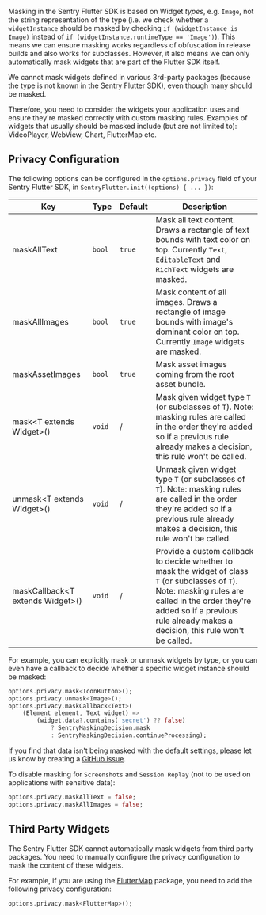 Masking in the Sentry Flutter SDK is based on Widget _types_, e.g. `Image`, not the string representation of the type (i.e. we check whether
a `widgetInstance` should be masked by checking `if (widgetInstance is Image)` instead of `if (widgetInstance.runtimeType == 'Image')`).
This means we can ensure masking works regardless of obfuscation in release builds and also works for subclasses.
However, it also means we can only automatically mask widgets that are part of the Flutter SDK itself.

<Alert level="warning">
We cannot mask widgets defined in various 3rd-party packages (because the type is not known in the Sentry Flutter SDK),
even though many should be masked.

Therefore, you need to consider the widgets your application uses and ensure they're masked correctly with custom masking rules.
Examples of widgets that usually should be masked include (but are not limited to): VideoPlayer, WebView, Chart, FlutterMap etc.

</Alert>


## Privacy Configuration

The following options can be configured in the `options.privacy` field of your Sentry Flutter SDK, in `SentryFlutter.init((options) { ... })`:

| Key                      | Type     | Default | Description                                                                                                                                                                                                                                                       |
| ------------------------ | -------- | ------- | ----------------------------------------------------------------------------------------------------------------------------------------------------------------------------------------------------------------------------------------------------------------- |
| maskAllText | `bool` | `true`     | Mask all text content. Draws a rectangle of text bounds with text color on top. Currently `Text`, `EditableText` and `RichText` widgets are masked.                                                                                                      |
| maskAllImages | `bool` | `true`     | Mask content of all images. Draws a rectangle of image bounds with image's dominant color on top. Currently `Image` widgets are masked.                                                                                                      |
| maskAssetImages | `bool` | `true`     | Mask asset images coming from the root asset bundle.                                                                                                      |
| mask&lt;T extends Widget&gt;() | `void` | /     | Mask given widget type `T` (or subclasses of `T`). Note: masking rules are called in the order they're added so if a previous rule already makes a decision, this rule won't be called. |
| unmask&lt;T extends Widget&gt;() | `void` | /     | Unmask given widget type `T` (or subclasses of `T`). Note: masking rules are called in the order they're added so if a previous rule already makes a decision, this rule won't be called. |
| maskCallback&lt;T extends Widget&gt;() | `void` | /     | Provide a custom callback to decide whether to mask the widget of class `T` (or subclasses of `T`). Note: masking rules are called in the order they're added so if a previous rule already makes a decision, this rule won't be called. |

For example, you can explicitly mask or unmask widgets by type,
or you can even have a callback to decide whether a specific widget instance should be masked:

```dart
options.privacy.mask<IconButton>();
options.privacy.unmask<Image>();
options.privacy.maskCallback<Text>(
    (Element element, Text widget) =>
        (widget.data?.contains('secret') ?? false)
            ? SentryMaskingDecision.mask
            : SentryMaskingDecision.continueProcessing);
```

<Alert>

If you find that data isn't being masked with the default settings, please let us know by creating a [GitHub issue](https://github.com/getsentry/sentry-dart/issues/new?template=BUG_REPORT.yml).

</Alert>

To disable masking for <PlatformLink to="/enriching-events/screenshots/">`Screenshots`</PlatformLink> and <PlatformLink to="/session-replay/">`Session Replay`</PlatformLink> (not to be used on applications with sensitive data):

```dart
options.privacy.maskAllText = false;
options.privacy.maskAllImages = false;
```

## Third Party Widgets

The Sentry Flutter SDK cannot automatically mask widgets from third party packages.
You need to manually configure the privacy configuration to mask the content of these widgets.

For example, if you are using the [FlutterMap](https://pub.dev/packages/flutter_map) package, you need to add the following privacy configuration:

```dart
options.privacy.mask<FlutterMap>();
```